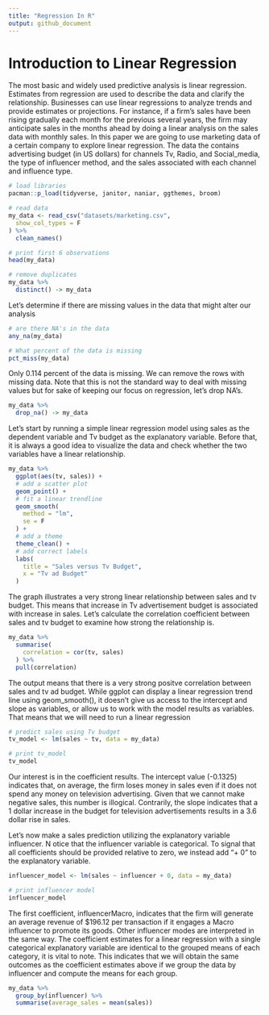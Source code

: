 ```yaml
---
title: "Regression In R"
output: github_document
---
```


# Introduction to Linear Regression
The most basic and widely used predictive analysis is linear regression. Estimates from regression are used to describe the data and clarify the relationship.
Businesses can use linear regressions to analyze trends and provide estimates or projections. For instance, if a firm's sales have been rising gradually each month for the previous several years, the firm may anticipate sales in the months ahead by doing a linear analysis on the sales data with monthly sales. In this paper we are going to use marketing data of a certain company to explore linear regression. The data the contains advertising budget (in US dollars) for channels Tv, Radio, and Social_media, the type of influencer method, and the sales associated with each channel and influence type. 
```r
# load libraries
pacman::p_load(tidyverse, janitor, naniar, ggthemes, broom)

# read data
my_data <- read_csv("datasets/marketing.csv",
  show_col_types = F
) %>%
  clean_names()

# print first 6 observations
head(my_data)

# remove duplicates
my_data %>% 
  distinct() -> my_data
```

Let's determine if there are missing values in the data that might alter our analysis
```r
# are there NA's in the data
any_na(my_data)

# What percent of the data is missing
pct_miss(my_data)
```

Only 0.114 percent of the data is missing. We can remove the rows with missing data. Note that this is not the standard way to deal with missing values but for sake of keeping our focus on regression, let's drop NA's.
```r
my_data %>% 
  drop_na() -> my_data 
```

Let's start by running a simple linear regression model using sales as the dependent variable and Tv budget as the explanatory variable. Before that, it is always a good idea to visualize the data and check whether the two variables have a linear relationship. 

```r
my_data %>%
  ggplot(aes(tv, sales)) +
  # add a scatter plot
  geom_point() +
  # fit a linear trendline
  geom_smooth(
    method = "lm",
    se = F
  ) +
  # add a theme
  theme_clean() +
  # add correct labels
  labs(
    title = "Sales versus Tv Budget",
    x = "Tv ad Budget"
  )
```

The graph illustrates a very strong linear relationship between sales and tv budget. This means that increase in Tv advertisement budget is associated with increase in sales. Let's calculate the correlation coefficient between sales and tv budget to examine how strong the relationship is.
```r
my_data %>% 
  summarise(
    correlation = cor(tv, sales)
  ) %>% 
  pull(correlation)
```

The output means that there is a very strong positve correlation between sales and tv ad budget. While ggplot can display a linear regression trend line using geom_smooth(), it doesn't give us access to the intercept and slope as variables, 
or allow us to work with the model results as variables. That means that we will need to run a linear regression 
```r
# predict sales using Tv budget
tv_model <- lm(sales ~ tv, data = my_data)

# print tv_model
tv_model
```

Our interest is in the coefficient results. The intercept value (-0.1325) indicates that, on average, the firm loses money in sales even if it does not spend any money on television advertising. Given that we cannot make negative sales, this number is illogical. Contrarily, the slope indicates that a 1 dollar increase in the budget for television advertisements results in a 3.6 dollar rise in sales.

Let's now make a sales prediction utilizing the explanatory variable influencer. N otice that the influencer variable is categorical. To signal that all coefficients should be provided relative to zero, we instead add "+ 0" to the explanatory variable.
```r
influencer_model <- lm(sales ~ influencer + 0, data = my_data)

# print influencer model
influencer_model

```

The first coefficient, influencerMacro, indicates that the firm will generate an average revenue of $196.12 per transaction if it engages a Macro influencer to promote its goods. Other influencer modes are interpreted in the same way. The coefficient estimates for a linear regression with a single categorical explanatory variable are identical to the grouped means of each category, it is vital to note. This indicates that we will obtain the same outcomes as the coefficient estimates above if we group the data by influencer and compute the means for each group.
```r
my_data %>% 
  group_by(influencer) %>% 
  summarise(average_sales = mean(sales))
```



